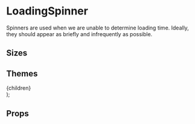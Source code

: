 
<Meta title="Components/LoadingSpinner" component={LoadingSpinner} />

# LoadingSpinner

Spinners are used when we are unable to determine loading time. Ideally, they should appear as briefly and infrequently as possible.

## Sizes

<Canvas>
  <Story name="size large">
    <LoadingSpinner size="large" />
  </Story>
  <Story name="size medium">
    <LoadingSpinner size="medium" />
  </Story>
  <Story name="size small">
    <LoadingSpinner size="small" />
  </Story>
  <Story name="size xsmall">
    <LoadingSpinner size="xsmall" />
  </Story>
  <Story name="size 2xsmall">
    <LoadingSpinner size="2xsmall" />
  </Story>
</Canvas>

## Themes

  <div style={{ backgroundColor, padding: 12, height: 61, width: 61 }}>
    {children}
  </div>
);

<Canvas>
  <Story name="theme light">
    <ThemeWrapper>
      <LoadingSpinner size="xsmall" theme="light" />
    </ThemeWrapper>
  </Story>
  <Story name="theme dark">
    <ThemeWrapper backgroundColor={colors.black.base}>
      <LoadingSpinner size="xsmall" theme="dark" />
    </ThemeWrapper>
  </Story>
  <Story name="theme grayscale">
    <ThemeWrapper backgroundColor={colors.silver.light}>
      <LoadingSpinner size="xsmall" theme="grayscale" />
    </ThemeWrapper>
  </Story>
</Canvas>

## Props

<ArgsTable of={LoadingSpinner} />
